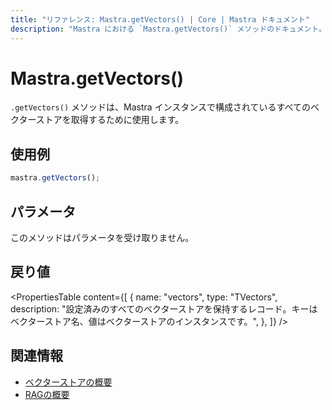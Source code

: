 ```yaml
---
title: "リファレンス: Mastra.getVectors() | Core | Mastra ドキュメント"
description: "Mastra における `Mastra.getVectors()` メソッドのドキュメント。構成済みのすべてのベクターストアを取得します。"
---
```


# Mastra.getVectors()

`.getVectors()` メソッドは、Mastra インスタンスで構成されているすべてのベクターストアを取得するために使用します。

## 使用例

```typescript copy
mastra.getVectors();
```

## パラメータ

このメソッドはパラメータを受け取りません。

## 戻り値

<PropertiesTable
  content={[
    {
      name: "vectors",
      type: "TVectors",
      description: "設定済みのすべてのベクターストアを保持するレコード。キーはベクターストア名、値はベクターストアのインスタンスです。",
    },
  ]}
/>

## 関連情報

- [ベクターストアの概要](../../docs/rag/vector-databases.mdx)
- [RAGの概要](../../docs/rag/overview.mdx)